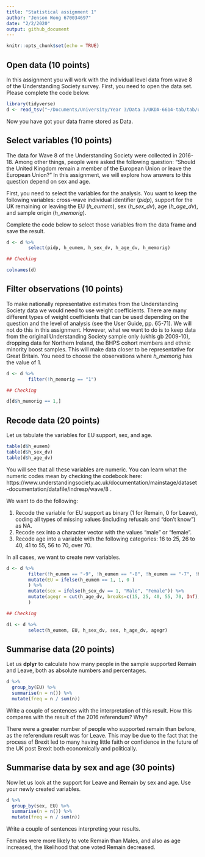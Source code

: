 ```yaml
---
title: "Statistical assignment 1"
author: "Jenson Wong 670034697"
date: "2/2/2020"
output: github_document
---
```


```r
knitr::opts_chunk$set(echo = TRUE)
```

## Open data (10 points)

In this assignment you will work with the individual level data from wave 8 of the Understanding Society survey. First, you need to open the data set. Please complete the code below.

```r
library(tidyverse)
d <- read_tsv("~/Documents/University/Year 3/Data 3/UKDA-6614-tab/tab/ukhls_w8/h_indresp.tab")
```

Now you have got your data frame stored as Data. 

## Select variables (10 points)

The data for Wave 8 of the Understanding Society were collected in 2016-18. Among other things, people were asked the following question: "Should the United Kingdom remain a member of the European Union or leave the European Union?" In this assignment, we will explore how answers to this question depend on sex and age.

First, you need to select the variables for the analysis. You want to keep the following variables: cross-wave individual identifier (*pidp*), support for the UK remaining or leaving the EU (*h_eumem*), sex (*h_sex_dv*), age (*h_age_dv*), and sample origin (*h_memorig*).

Complete the code below to select those variables from the data frame and save the result.

```r
d <- d %>%
        select(pidp, h_eumem, h_sex_dv, h_age_dv, h_memorig)
```


``` r
## Checking

colnames(d)
```


## Filter observations (10 points)

To make nationally representative estimates from the Understanding Society data we would need to use weight coefficients. There are many different types of weight coefficients that can be used depending on the question and the level of analysis (see the User Guide, pp. 65-71). We will not do this in this assignment. However, what we want to do is to keep data from the original Understanding Society sample only (ukhls gb 2009-10), dropping  data for Northern Ireland, the BHPS cohort members and ethnic minority boost samples. This will make data closer to be representative for Great Britain. You need to choose the observations where *h_memorig* has the value of 1.

``` r
d <- d %>%
        filter(!h_memorig == "1")
```


``` r
## Checking

d[d$h_memorig == 1,]
```


## Recode data (20 points)

Let us tabulate the variables for EU support, sex, and age.

```r
table(d$h_eumem)
table(d$h_sex_dv)
table(d$h_age_dv)
```

You will see that all these variables are numeric. You can learn what the numeric codes mean by checking the codebook here: https://www.understandingsociety.ac.uk/documentation/mainstage/dataset-documentation/datafile/indresp/wave/8 .

We want to do the following:

1) Recode the variable for EU support as binary (1 for Remain, 0 for Leave), coding all types of missing values (including refusals and "don't know") as NA.
2) Recode sex into a character vector with the values "male" or "female".
3) Recode age into a variable with the following categories: 16 to 25, 26 to 40, 41 to 55, 56 to 70, over 70.

In all cases, we want to create new variables.

``` r
d <- d %>%
        filter(!h_eumem == "-9", !h_eumem == "-8", !h_eumem == "-7", !h_eumem == "-2", !h_eumem == "-1") %>% 
        mutate(EU = ifelse(h_eumem == 1, 1, 0 )
        ) %>%
        mutate(sex = ifelse(h_sex_dv == 1, "Male", "Female")) %>%
        mutate(agegr = cut(h_age_dv, breaks=c(15, 25, 40, 55, 70, Inf), labels=c("16-25","26-40","41-55", "56-70", "over 70"))
        )

```


```R

## Checking

d1 <- d %>% 
        select(h_eumem, EU, h_sex_dv, sex, h_age_dv, agegr)
```


## Summarise data (20 points)

Let us **dplyr** to calculate how many people in the sample supported Remain and Leave, both as absolute numbers and percentages.

``` r
d %>%
  group_by(EU) %>%
  summarise(n = n()) %>% 
  mutate(freq = n / sum(n))

```

Write a couple of sentences with the interpretation of this result. How this compares with the result of the 2016 referendum? Why?

There were a greater number of people who supported remain than before, as the referendum result was for Leave. This may be due to the fact that the process of Brexit led to many having little faith or confidence in the future of the UK post Brexit both economically and politically.

## Summarise data by sex and age (30 points)

Now let us look at the support for Leave and Remain by sex and age. Use your newly created variables.


``` r
d %>%
  group_by(sex, EU) %>%
  summarise(n = n()) %>% 
  mutate(freq = n / sum(n))  

```

Write a couple of sentences interpreting your results.

Females were more likely to vote Remain than Males, and also as age increased, the likelihood that one voted Remain decreased.